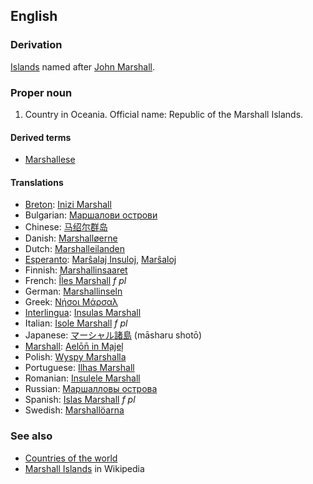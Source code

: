 ==English==
===Derivation===
[[Island]]s named after [[w:History of the Marshall Islands|John Marshall]].

===Proper noun===
# Country in Oceania. Official name: Republic of the Marshall Islands.

====Derived terms====
*[[Marshallese]]

====Translations====
*[[Breton]]: [[Inizi Marshall]]
*Bulgarian: [[Маршалови острови]]
*Chinese: [[马绍尔群岛]]
*Danish: [[Marshalløerne]]
*Dutch: [[Marshalleilanden]]
*[[Esperanto]]: [[Marŝalaj Insuloj]], [[Marŝaloj]]
*Finnish: [[Marshallinsaaret]]
*French: [[Îles Marshall]] ''f pl''
*German: [[Marshallinseln]]
*Greek: [[Νήσοι Μάρσαλ]]
*[[Interlingua]]: [[Insulas Marshall]]
*Italian: [[Isole Marshall]] ''f pl''
*Japanese: [[マーシャル諸島]] (māsharu shotō)
*[[Marshall]]: [[Aelōn̄ in M̧ajeļ]]
*Polish: [[Wyspy Marshalla]]
*Portuguese: [[Ilhas Marshall]]
*Romanian: [[Insulele Marshall]]
*Russian: [[Маршалловы острова]]
*Spanish: [[Islas Marshall]] ''f pl''
*Swedish: [[Marshallöarna]]

===See also===
*[[Countries of the world]]
*[[w:Marshall Islands|Marshall Islands]] in Wikipedia